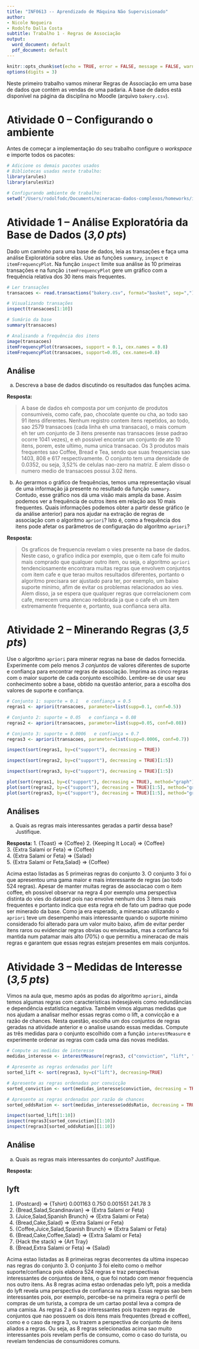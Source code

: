 ```yaml
---
title: "INF0613 -- Aprendizado de Máquina Não Supervisionado"
author:
- Nicole Nogueira
- Rodolfo Dalla Costa
subtitle: Trabalho 1 - Regras de Associação
output:
  word_document: default
  pdf_document: default
---
```


```r
knitr::opts_chunk$set(echo = TRUE, error = FALSE, message = FALSE, warning = FALSE, tidy = FALSE)
options(digits = 3)
```

Neste primeiro trabalho vamos minerar Regras de Associação em uma base de dados que contém as vendas de uma padaria. A base de dados está disponível na página da disciplina no Moodle (arquivo `bakery.csv`).

# Atividade 0 -- Configurando o ambiente

Antes de começar a implementação do seu trabalho configure o *workspace* e importe todos os pacotes:

```r
# Adicione os demais pacotes usados
# Bibliotecas usadas neste trabalho:
library(arules)
library(arulesViz)

# Configurando ambiente de trabalho:
setwd("/Users/rodolfodc/Documents/mineracao-dados-complexos/homeworks/inf-0611-0612/inf0613")

```

# Atividade 1 -- Análise Exploratória da Base de Dados (*3,0 pts*)

Dado um caminho para uma base de dados, leia as transações e faça uma análise Exploratória sobre elas. Use as funções `summary`, `inspect` e `itemFrequencyPlot`. Na função `inspect` limite sua análise às 10 primeiras transações e na função `itemFrequencyPlot` gere um gráfico com a frequência relativa dos 30 itens mais frequentes.

```r
# Ler transações
transacoes <- read.transactions("bakery.csv", format="basket", sep=",")

# Visualizando transações
inspect(transacoes[1:10])

# Sumário da base
summary(transacoes)

# Analisando a frequência dos itens 
image(transacoes)
itemFrequencyPlot(transacoes, support = 0.1, cex.names = 0.8)
itemFrequencyPlot(transacoes, support=0.05, cex.names=0.8)

```

## Análise

a)  Descreva a base de dados discutindo os resultados das funções acima.

**Resposta:**

> A base de dados eh composta por um conjunto de produtos consumiveis, como cafe, pao, chocolate quente ou cha, ao todo sao 91 itens diferentes. Nenhum registro contem itens repetidos, ao todo, sao 2579 transacoes (cada linha eh uma transacao), o mais comum eh ter um conjunto de 3 itens presente nas transacoes (esse padrao ocorre 1041 vezes), e eh possivel encontar um conjunto de ate 10 itens, porem, este ultimo, numa unica transacao. Os 3 produtos mais frequentes sao Coffee, Bread e Tea, sendo que suas frequencias sao 1403, 808 e 617 respectivamente. O conjunto tem uma densidade de 0.0352, ou seja, 3,52% de celulas nao-zero na matriz. E alem disso o numero medio de transacoes possui 3.02 itens.

b)  Ao gerarmos o gráfico de frequências, temos uma representação visual de uma informação já presente no resultado da função `summary`. Contudo, esse gráfico nos dá uma visão mais ampla da base. Assim podemos ver a frequência de outros itens em relação aos 10 mais frequentes. Quais informações podemos obter a partir desse gráfico (e da análise anterior) para nos ajudar na extração de regras de associação com o algoritmo `apriori`? Isto é, como a frequência dos itens pode afetar os parâmetros de configuração do algoritmo `apriori`?

**Resposta:**

> Os graficos de frequencia revelam o vies presente na base de dados. Neste caso, o grafico indica por exemplo, que o item cafe foi muito mais comprado que qualquer outro item, ou seja, o algoritmo `apriori` tendenciosamente encontrara muitas regras que envolvem conjuntos com item cafe e que terao muitos resultados diferentes, portanto o algoritmo precisara ser ajustado para ter, por exemplo, um baixo suporte minimo, afim de evitar os problemas relacionados ao vies. Alem disso, ja se espera que qualquer regras que correlacionem com cafe, merecem uma atencao redobrada ja que o cafe eh um item extremamente frequente e, portanto, sua confianca sera alta.

# Atividade 2 -- Minerando Regras (*3,5 pts*)

Use o algoritmo `apriori` para minerar regras na base de dados fornecida. Experimente com pelo menos *3 conjuntos* de valores diferentes de suporte e confiança para encontrar regras de associação. Imprima as cinco regras com o maior suporte de cada conjunto escolhido. Lembre-se de usar seu conhecimento sobre a base, obtido na questão anterior, para a escolha dos valores de suporte e confiança.

```r
# Conjunto 1: suporte = 0.1   e confiança = 0.5   
regras1 <- apriori(transacoes, parameter=list(supp=0.1, conf=0.5))

# Conjunto 2: suporte = 0.05   e confiança = 0.08   
regras2 <- apriori(transacoes, parameter=list(supp=0.05, conf=0.08))

# Conjunto 3: suporte = 0.0006   e confiança = 0.7    
regras3 <- apriori(transacoes, parameter=list(supp=0.0006, conf=0.7))

inspect(sort(regras1, by=c("support"), decreasing = TRUE))

inspect(sort(regras2, by=c("support"), decreasing = TRUE)[1:5])

inspect(sort(regras3, by=c("support"), decreasing = TRUE)[1:5])

plot(sort(regras1, by=c("support"), decreasing = TRUE), method="graph")
plot(sort(regras2, by=c("support"), decreasing = TRUE)[1:5], method="graph")
plot(sort(regras3, by=c("support"), decreasing = TRUE)[1:5], method="graph")

```

## Análises

a)  Quais as regras mais interessantes geradas a partir dessa base? Justifique.

**Resposta:**
1. {Toast}                      => {Coffee}
2. {Keeping It Local}           => {Coffee}  
3. {Extra Salami or Feta}       => {Coffee}  
4. {Extra Salami or Feta}       => {Salad}  
5. {Extra Salami or Feta,Salad} => {Coffee}  

Acima estao listadas as 5 primeiras regras do conjunto 3. O conjunto 3 foi o que apresentou uma gama maior e mais interessante de regras (ao todo 524 regras). Apesar de manter muitas regras de associacao com o item coffee, eh possivel observar na regra 4 por exemplo uma perspectiva distinta do vies do dataset pois nao envolve nenhum dos 3 itens mais frequentes e portanto indica que esta regra eh de fato um padrao que pode ser minerado da base. Como ja era esperado, a mineracao utilizando o `apriori` teve um desempenho mais interessante quando o suporte minimo considerado foi alterado para um valor muito baixo, afim de evitar perder itens raros ou evidenciar regras obvias ou enviesadas, mas a confianca foi mantida num patamar mais alto (70%) o que permitiu a mineracao de mais regras e garantem que essas regras estejam presentes em mais conjuntos.

# Atividade 3 -- Medidas de Interesse (*3,5 pts*)

Vimos na aula que, mesmo após as podas do algoritmo `apriori`, ainda temos algumas regras com características indesejáveis como redundâncias e dependência estatística negativa. Também vimos algumas medidas que nos ajudam a analisar melhor essas regras como o lift, a convicção e a razão de chances. Nesta questão, escolha um dos conjuntos de regras geradas na atividade anterior e o analise usando essas medidas. Compute as três medidas para o conjunto escolhido com a função `interestMeasure` e experimente ordenar as regras com cada uma das novas medidas.

```r
# Compute as medidas de interesse 
medidas_interesse <- interestMeasure(regras3, c("conviction", "lift", "oddsRatio"), transacoes)

# Apresente as regras ordenadas por lift
sorted_lift <- sort(regras3, by=c("lift"), decreasing=TRUE)

# Apresente as regras ordenadas por convicção
sorted_conviction <- sort(medidas_interesse$conviction, decreasing = TRUE, index.return = TRUE, na.last=TRUE)$ix

# Apresente as regras ordenadas por razão de chances
sorted_oddsRation <- sort(medidas_interesse$oddsRatio, decreasing = TRUE, index.return = TRUE, na.last=TRUE)$ix

inspect(sorted_lift[1:10])
inspect(regras3[sorted_conviction][1:10])
inspect(regras3[sorted_oddsRation][1:10])
```

## Análise

a)  Quais as regras mais interessantes do conjunto? Justifique.

**Resposta:** <!-- Escreva sua resposta abaixo -->

## lyft

1.  {Postcard} =\> {Tshirt} 0.001163 0.750 0.001551 241.78 3
2.  {Bread,Salad,Scandinavian} =\> {Extra Salami or Feta}
3.  {Juice,Salad,Spanish Brunch} =\> {Extra Salami or Feta}
4.  {Bread,Cake,Salad} =\> {Extra Salami or Feta}
5.  {Coffee,Juice,Salad,Spanish Brunch} =\> {Extra Salami or Feta}
6.  {Bread,Cake,Coffee,Salad} =\> {Extra Salami or Feta}
7.  {Hack the stack} =\> {Art Tray}
8.  {Bread,Extra Salami or Feta} =\> {Salad}

Acima estao listadas as 8 primeiras regras decorrentes da ultima inspecao nas regras do conjunto 3. O conjunto 3 foi eleito como o melhor suporte/confianca pois elabora 524 regras e traz perspectivas interessantes de conjuntos de itens, o que foi notado com menor frequencia nos outro itens. As 8 regras acima estao ordenadas pelo lyft, pois a medida do lyft revela uma perspectiva de confianca na regra. Essas regras sao bem interessantes pois, por exemplo, percebe-se na primeira regra o perfil de compras de um turista, a compra de um cartao postal leva a compra de uma camisa. As regras 2 a 6 sao interessantes pois trazem regras de conjuntos que nao possuem os dois itens mais frequentes (bread e coffee), como e o caso da regra 3, ou trazem a perspectiva de conjunto de itens aliados a regras. Ou seja, as 8 regras selecionadas acima sao muito interessantes pois revelam perfis de consumo, como o caso do turista, ou revelam tendencias de consumidores comuns.

<!-- Fim da resposta -->
